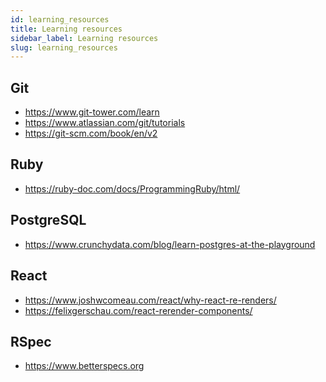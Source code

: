 ```yaml
---
id: learning_resources
title: Learning resources
sidebar_label: Learning resources
slug: learning_resources
---
```


## Git
* https://www.git-tower.com/learn
* https://www.atlassian.com/git/tutorials
* https://git-scm.com/book/en/v2


## Ruby
* https://ruby-doc.com/docs/ProgrammingRuby/html/


## PostgreSQL
* https://www.crunchydata.com/blog/learn-postgres-at-the-playground


## React
* https://www.joshwcomeau.com/react/why-react-re-renders/
* https://felixgerschau.com/react-rerender-components/


## RSpec
* https://www.betterspecs.org
